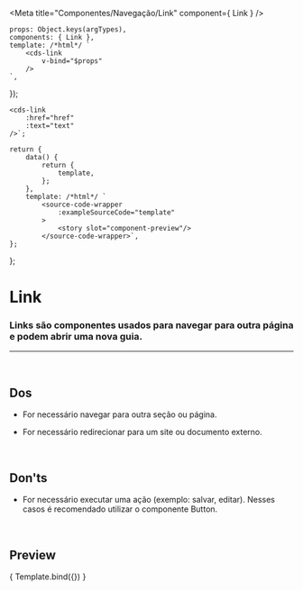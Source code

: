 
<Meta
	title="Componentes/Navegação/Link"
	component={ Link }
/>

	props: Object.keys(argTypes),
	components: { Link },
	template: /*html*/ `
		<cds-link
			v-bind="$props"
		/>
	`,
});

	<cds-link 
        :href="href"
        :text="text"
	/>`;

	return {
		data() {
			return {
				template,
			};
		},
		template: /*html*/ `
			<source-code-wrapper
				:exampleSourceCode="template"
			>
				<story slot="component-preview"/>
			</source-code-wrapper>`,
	};
};

# Link

### Links são componentes usados ​​para navegar para outra página e podem abrir uma nova guia.
---
<br />

## Dos
- For necessário navegar para outra seção ou página.

- For necessário redirecionar para um site ou documento externo.

<br />

## Don'ts
- For necessário executar uma ação (exemplo: salvar, editar). Nesses casos é recomendado utilizar o componente Button.

<br />

## Preview

<Canvas>
	<Story
		name="Link"
		decorators={[docsDecorator]}
		args={{
			href: 'https://github.com/Sysvale/cuida',
            text: 'Cuida'
		}}
	>
		{ Template.bind({}) }
	</Story>
</Canvas>

<ArgsTable story="Link" />